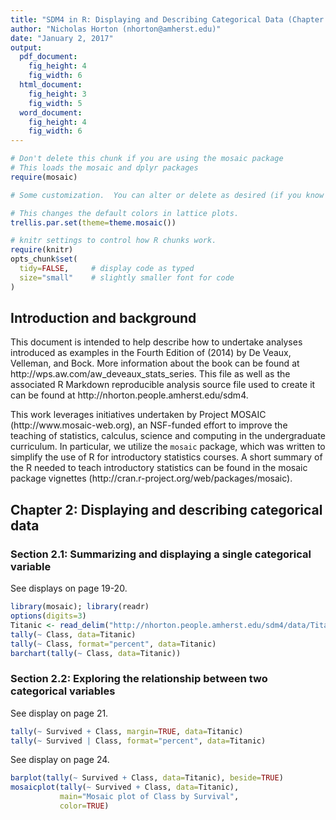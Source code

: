 ```yaml
---
title: "SDM4 in R: Displaying and Describing Categorical Data (Chapter 2)"
author: "Nicholas Horton (nhorton@amherst.edu)"
date: "January 2, 2017"
output: 
  pdf_document:
    fig_height: 4
    fig_width: 6
  html_document:
    fig_height: 3
    fig_width: 5
  word_document:
    fig_height: 4
    fig_width: 6
---
```



```r
# Don't delete this chunk if you are using the mosaic package
# This loads the mosaic and dplyr packages
require(mosaic)
```

```r
# Some customization.  You can alter or delete as desired (if you know what you are doing).

# This changes the default colors in lattice plots.
trellis.par.set(theme=theme.mosaic())  

# knitr settings to control how R chunks work.
require(knitr)
opts_chunk$set(
  tidy=FALSE,     # display code as typed
  size="small"    # slightly smaller font for code
)
```

## Introduction and background 

This document is intended to help describe how to undertake analyses introduced 
as examples in the Fourth Edition of \emph{Stats: Data and Models} (2014) by De Veaux, Velleman, and Bock.
More information about the book can be found at http://wps.aw.com/aw_deveaux_stats_series.  This
file as well as the associated R Markdown reproducible analysis source file used to create it can be found at http://nhorton.people.amherst.edu/sdm4.

This work leverages initiatives undertaken by Project MOSAIC (http://www.mosaic-web.org), an NSF-funded effort to improve the teaching of statistics, calculus, science and computing in the undergraduate curriculum. In particular, we utilize the `mosaic` package, which was written to simplify the use of R for introductory statistics courses. A short summary of the R needed to teach introductory statistics can be found in the mosaic package vignettes (http://cran.r-project.org/web/packages/mosaic).

## Chapter 2: Displaying and describing categorical data

### Section 2.1: Summarizing and displaying a single categorical variable

See displays on page 19-20.

```r
library(mosaic); library(readr)
options(digits=3)
Titanic <- read_delim("http://nhorton.people.amherst.edu/sdm4/data/Titanic.txt", delim="\t")
tally(~ Class, data=Titanic)
tally(~ Class, format="percent", data=Titanic)
barchart(tally(~ Class, data=Titanic))
```

### Section 2.2: Exploring the relationship between two categorical variables

See display on page 21.

```r
tally(~ Survived + Class, margin=TRUE, data=Titanic)
tally(~ Survived | Class, format="percent", data=Titanic)
```

See display on page 24.
```r
barplot(tally(~ Survived + Class, data=Titanic), beside=TRUE)
mosaicplot(tally(~ Survived + Class, data=Titanic), 
           main="Mosaic plot of Class by Survival",
           color=TRUE)

```
